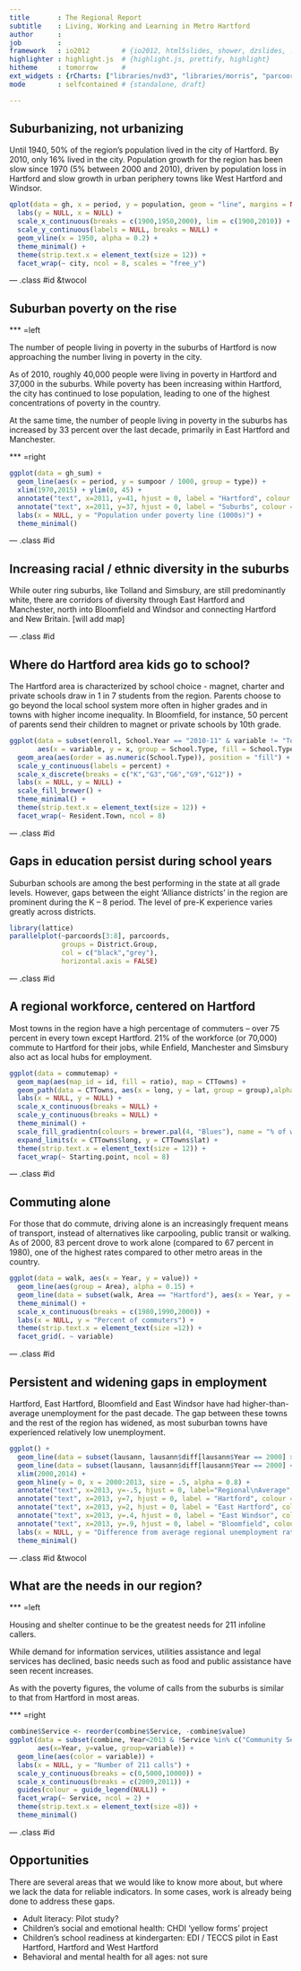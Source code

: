 ```yaml
---
title       : The Regional Report
subtitle    : Living, Working and Learning in Metro Hartford
author      : 
job         : 
framework   : io2012        # {io2012, html5slides, shower, dzslides, ...}
highlighter : highlight.js  # {highlight.js, prettify, highlight}
hitheme     : tomorrow      # 
ext_widgets : {rCharts: ["libraries/nvd3", "libraries/morris", "parcoords"]} 
mode        : selfcontained # {standalone, draft}

---
```


## Suburbanizing, not urbanizing

Until 1940, 50% of the region's population lived in the city of Hartford.  By 2010, only 16% lived in the city. Population growth for the region has been slow since 1970 (5% between 2000 and 2010), driven by population loss in Hartford and slow growth in urban periphery towns like West Hartford and Windsor.

```r
qplot(data = gh, x = period, y = population, geom = "line", margins = NULL) + 
  labs(y = NULL, x = NULL) + 
  scale_x_continuous(breaks = c(1900,1950,2000), lim = c(1900,2010)) +
  scale_y_continuous(labels = NULL, breaks = NULL) +
  geom_vline(x = 1950, alpha = 0.2) + 
  theme_minimal() +
  theme(strip.text.x = element_text(size = 12)) +
  facet_wrap(~ city, ncol = 8, scales = "free_y")
```

--- .class #id &twocol

## Suburban poverty on the rise

*** =left

The number of people living in poverty in the suburbs of Hartford is now approaching the number living in poverty in the city. 

As of 2010, roughly 40,000 people were living in poverty in Hartford and 37,000 in the suburbs. While poverty has been increasing within Hartford, the city has continued to lose population, leading to one of the highest concentrations of poverty in the country.

At the same time, the number of people living in poverty in the suburbs has increased by 33 percent over the last decade, primarily in East Hartford and Manchester.

*** =right 

```r
ggplot(data = gh_sum) +
  geom_line(aes(x = period, y = sumpoor / 1000, group = type)) +
  xlim(1970,2015) + ylim(0, 45) +
  annotate("text", x=2011, y=41, hjust = 0, label = "Hartford", colour = "blue") +
  annotate("text", x=2011, y=37, hjust = 0, label = "Suburbs", colour = "blue") +
  labs(x = NULL, y = "Population under poverty line (1000s)") + 
  theme_minimal()
```

--- .class #id 

## Increasing racial / ethnic diversity in the suburbs

While outer ring suburbs, like Tolland and Simsbury, are still predominantly white, there are corridors of diversity through East Hartford and Manchester, north into Bloomfield and Windsor and connecting Hartford and New Britain. [will add map]

--- .class #id 

## Where do Hartford area kids go to school?

The Hartford area is characterized by school choice - magnet, charter and private schools draw in 1 in 7 students from the region. Parents choose to go beyond the local school system more often in higher grades and in towns with higher income inequality. In Bloomfield, for instance, 50 percent of parents send their children to magnet or private schools by 10th grade. 

```r
ggplot(data = subset(enroll, School.Year == "2010-11" & variable != "Total"), 
       aes(x = variable, y = x, group = School.Type, fill = School.Type)) +
  geom_area(aes(order = as.numeric(School.Type)), position = "fill") +
  scale_y_continuous(labels = percent) +
  scale_x_discrete(breaks = c("K","G3","G6","G9","G12")) +
  labs(x = NULL, y = NULL) +
  scale_fill_brewer() +
  theme_minimal() +
  theme(strip.text.x = element_text(size = 12)) +
  facet_wrap(~ Resident.Town, ncol = 8)
```

--- .class #id 

## Gaps in education persist during school years

Suburban schools are among the best performing in the state at all grade levels. However, gaps between the eight 'Alliance districts' in the region are prominent during the K – 8 period. The level of pre-K experience varies greatly across districts. 

```r
library(lattice)
parallelplot(~parcoords[3:8], parcoords, 
             groups = District.Group, 
             col = c("black","grey"),
             horizontal.axis = FALSE) 
```


--- .class #id 

## A regional workforce, centered on Hartford

Most towns in the region have a high percentage of commuters – over 75 percent in every town except Hartford. 21% of the workforce (or 70,000) commute to Hartford for their jobs, while Enfield, Manchester and Simsbury also act as local hubs for employment.

```r
ggplot(data = commutemap) + 
  geom_map(aes(map_id = id, fill = ratio), map = CTTowns) +
  geom_path(data = CTTowns, aes(x = long, y = lat, group = group),alpha = 0.05) +
  labs(x = NULL, y = NULL) +
  scale_x_continuous(breaks = NULL) +
  scale_y_continuous(breaks = NULL) +
  theme_minimal() +
  scale_fill_gradientn(colours = brewer.pal(4, "Blues"), name = "% of workers\n commuting to\n destination") +
  expand_limits(x = CTTowns$long, y = CTTowns$lat) +
  theme(strip.text.x = element_text(size = 12)) +
  facet_wrap(~ Starting.point, ncol = 8)  
```

--- .class #id 

## Commuting alone

For those that do commute, driving alone is an increasingly frequent means of transport, instead of alternatives like carpooling, public transit or walking. As of 2000, 83 percent drove to work alone (compared to 67 percent in 1980), one of the highest rates compared to other metro areas in the country. 

```r
ggplot(data = walk, aes(x = Year, y = value)) + 
  geom_line(aes(group = Area), alpha = 0.15) + 
  geom_line(data = subset(walk, Area == "Hartford"), aes(x = Year, y = value), colour = "blue", size = 1) + 
  theme_minimal() +
  scale_x_continuous(breaks = c(1980,1990,2000)) +
  labs(x = NULL, y = "Percent of commuters") +
  theme(strip.text.x = element_text(size =12)) +
  facet_grid(. ~ variable)
```

--- .class #id 

## Persistent and widening gaps in employment

Hartford, East Hartford, Bloomfield and East Windsor have had higher-than-average unemployment for the past decade. The gap between these towns and the rest of the region has widened, as most suburban towns have experienced relatively low unemployment.

```r
ggplot() + 
  geom_line(data = subset(lausann, lausann$diff[lausann$Year == 2000] > 0), aes(x = Year, y = diff, group = Town), colour = "blue") +
  geom_line(data = subset(lausann, lausann$diff[lausann$Year == 2000] <= 0), aes(x = Year, y = diff, group = Town), alpha = 0.1) +
  xlim(2000,2014) +
  geom_hline(y = 0, x = 2000:2013, size = .5, alpha = 0.8) +
  annotate("text", x=2013, y=-.5, hjust = 0, label="Regional\nAverage",colour="black") +
  annotate("text", x=2013, y=7, hjust = 0, label = "Hartford", colour = "blue") +
  annotate("text", x=2013, y=2, hjust = 0, label = "East Hartford", colour = "blue") +
  annotate("text", x=2013, y=.4, hjust = 0, label = "East Windsor", colour = "blue") +
  annotate("text", x=2013, y=.9, hjust = 0, label = "Bloomfield", colour = "blue") +
  labs(x = NULL, y = "Difference from average regional unemployment rate (%)") +
  theme_minimal()
```

--- .class #id &twocol

## What are the needs in our region?

*** =left

Housing and shelter continue to be the greatest needs for 211 infoline callers. 

While demand for information services, utilities assistance and legal services has declined, basic needs such as food and public assistance have seen recent increases. 

As with the poverty figures, the volume of calls from the suburbs is similar to that from Hartford in most areas. 

*** =right

```r
combine$Service <- reorder(combine$Service, -combine$value)
ggplot(data = subset(combine, Year<2013 & !Service %in% c("Community Services","Personal/Household Goods","Employment and Training Programs","Tax Organizations and Services","Individual and Family Support Services")), 
       aes(x=Year, y=value, group=variable)) + 
  geom_line(aes(color = variable)) +
  labs(x = NULL, y = "Number of 211 calls") + 
  scale_y_continuous(breaks = c(0,5000,10000)) +
  scale_x_continuous(breaks = c(2009,2011)) +
  guides(colour = guide_legend(NULL)) +
  facet_wrap(~ Service, ncol = 2) + 
  theme(strip.text.x = element_text(size =8)) +
  theme_minimal()
```


--- .class #id 

## Opportunities

There are several areas that we would like to know more about, but where we lack the data for reliable indicators. In some cases, work is already being done to address these gaps.

- Adult literacy: Pilot study?
- Children's social and emotional health: CHDI ‘yellow forms’ project
- Children's school readiness at kindergarten: EDI / TECCS pilot in East Hartford, Hartford and West Hartford
- Behavioral and mental health for all ages: not sure


